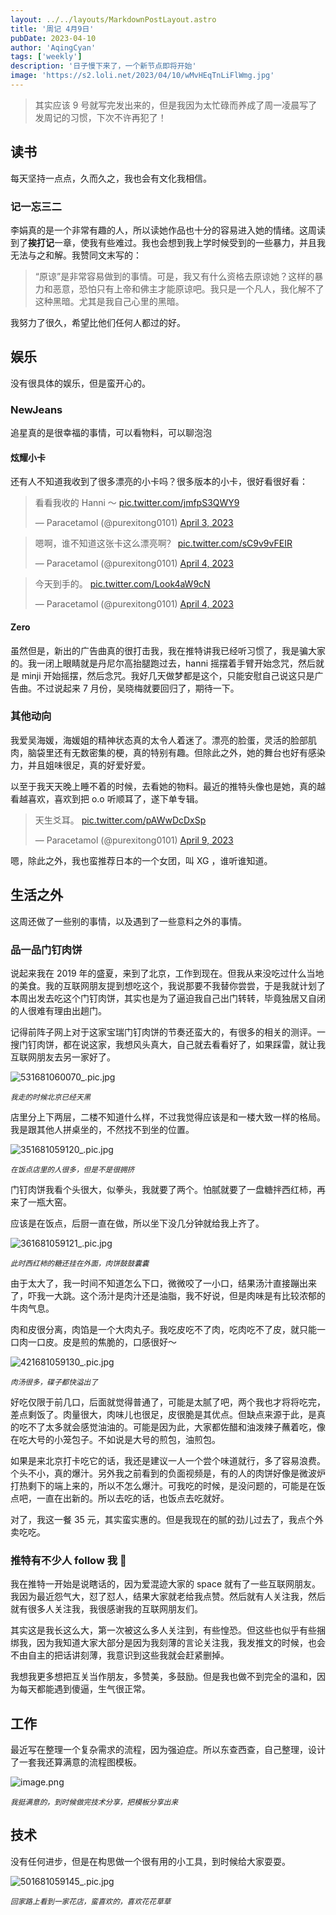 ```yaml
---
layout: ../../layouts/MarkdownPostLayout.astro
title: '周记 4月9日'
pubDate: 2023-04-10
author: 'AqingCyan'
tags: ['weekly']
description: '日子慢下来了，一个新节点即将开始'
image: 'https://s2.loli.net/2023/04/10/wMvHEqTnLiFlWmg.jpg'
---
```


> 其实应该 9 号就写完发出来的，但是我因为太忙碌而养成了周一凌晨写了发周记的习惯，下次不许再犯了！

## 读书

每天坚持一点点，久而久之，我也会有文化我相信。

### 记一忘三二

李娟真的是一个非常有趣的人，所以读她作品也十分的容易进入她的情绪。这周读到了**挨打记**一章，使我有些难过。我也会想到我上学时候受到的一些暴力，并且我无法与之和解。我赞同文末写的：

> “原谅”是非常容易做到的事情。可是，我又有什么资格去原谅她？这样的暴力和恶意，恐怕只有上帝和佛主才能原谅吧。我只是一个凡人，我化解不了这种黑暗。尤其是我自己心里的黑暗。

我努力了很久，希望比他们任何人都过的好。

## 娱乐

没有很具体的娱乐，但是蛮开心的。

### NewJeans

追星真的是很幸福的事情，可以看物料，可以聊泡泡

#### 炫耀小卡

还有人不知道我收到了很多漂亮的小卡吗？很多版本的小卡，很好看很好看：

<blockquote class="twitter-tweet">
  <p lang="ja" dir="ltr">
    看看我收的 Hanni ～ <a href="https://t.co/jmfpS3QWY9">pic.twitter.com/jmfpS3QWY9</a>
  </p>
  &mdash; Paracetamol (@purexitong0101) <a href="https://twitter.com/purexitong0101/status/1642887840169332737?ref_src=twsrc%5Etfw">April 3, 2023</a>
</blockquote>

<blockquote class="twitter-tweet">
  <p lang="zh" dir="ltr">
    嗯啊，谁不知道这张卡这么漂亮啊？ <a href="https://t.co/sC9v9vFEIR">pic.twitter.com/sC9v9vFEIR</a>
  </p>
  &mdash; Paracetamol (@purexitong0101) <a href="https://twitter.com/purexitong0101/status/1643136166236135424?ref_src=twsrc%5Etfw">April 4, 2023</a>
</blockquote>

<blockquote class="twitter-tweet">
  <p lang="ja" dir="ltr">
    今天到手的。 <a href="https://t.co/Look4aW9cN">pic.twitter.com/Look4aW9cN</a>
  </p>
  &mdash; Paracetamol (@purexitong0101) <a href="https://twitter.com/purexitong0101/status/1643254590354358272?ref_src=twsrc%5Etfw">April 4, 2023</a>
</blockquote>

#### Zero

虽然但是，新出的广告曲真的很打击我，我在推特讲我已经听习惯了，我是骗大家的。我一闭上眼睛就是丹尼尔高抬腿跑过去，hanni 摇摆着手臂开始念咒，然后就是 minji 开始摇摆，然后念咒。我好几天做梦都是这个，只能安慰自己说这只是广告曲。不过说起来 7 月份，吴晓梅就要回归了，期待一下。

### 其他动向

我爱吴海媛，海媛姐的精神状态真的太令人着迷了。漂亮的脸蛋，灵活的脸部肌肉，脑袋里还有无数密集的梗，真的特别有趣。但除此之外，她的舞台也好有感染力，并且姐味很足，真的好爱好爱。

以至于我天天晚上睡不着的时候，去看她的物料。最近的推特头像也是她，真的越看越喜欢，喜欢到把 o.o 听顺耳了，遂下单专辑。

<blockquote class="twitter-tweet">
  <p lang="ja" dir="ltr">
    天生爻耳。 <a href="https://t.co/pAWwDcDxSp">pic.twitter.com/pAWwDcDxSp</a>
  </p>
  &mdash; Paracetamol (@purexitong0101) <a href="https://twitter.com/purexitong0101/status/1645102071954145280?ref_src=twsrc%5Etfw">April 9, 2023</a>
</blockquote>

嗯，除此之外，我也蛮推荐日本的一个女团，叫 XG ，谁听谁知道。

## 生活之外

这周还做了一些别的事情，以及遇到了一些意料之外的事情。

### 品一品门钉肉饼

说起来我在 2019 年的盛夏，来到了北京，工作到现在。但我从来没吃过什么当地的美食。我的互联网朋友提到想吃这个，我说那要不我替你尝尝，于是我就计划了本周出发去吃这个门钉肉饼，其实也是为了逼迫我自己出门转转，毕竟独居又自闭的人很难有理由出趟门。

记得前阵子网上对于这家宝瑞门钉肉饼的节奏还蛮大的，有很多的相关的测评。一搜门钉肉饼，都在说这家，我想风头真大，自己就去看看好了，如果踩雷，就让我互联网朋友去另一家好了。

![531681060070_.pic.jpg](https://s2.loli.net/2023/04/10/wMvHEqTnLiFlWmg.jpg)

<sup>_我走的时候北京已经天黑_</sup>

店里分上下两层，二楼不知道什么样，不过我觉得应该是和一楼大致一样的格局。我是跟其他人拼桌坐的，不然找不到坐的位置。

![351681059120_.pic.jpg](https://s2.loli.net/2023/04/10/DawHpRCrcJue8N9.jpg)

<sup>_在饭点店里的人很多，但是不是很拥挤_</sup>

门钉肉饼我看个头很大，似拳头，我就要了两个。怕腻就要了一盘糖拌西红柿，再来了一瓶大窑。

应该是在饭点，后厨一直在做，所以坐下没几分钟就给我上齐了。

![361681059121_.pic.jpg](https://s2.loli.net/2023/04/10/Aj2VznU9g61hXmv.jpg)

<sup>_此时西红柿的糖还挂在外面，肉饼鼓鼓囊囊_</sup>

由于太大了，我一时间不知道怎么下口，微微咬了一小口，结果汤汁直接蹦出来了，吓我一大跳。这个汤汁是肉汁还是油脂，我不好说，但是肉味是有比较浓郁的牛肉气息。

肉和皮很分离，肉馅是一个大肉丸子。我吃皮吃不了肉，吃肉吃不了皮，就只能一口肉一口皮。皮是煎的焦脆的，口感很好～

![421681059130_.pic.jpg](https://s2.loli.net/2023/04/10/2qxW95LvzE83akF.jpg)

<sup>_肉汤很多，碟子都快溢出了_</sup>

好吃仅限于前几口，后面就觉得普通了，可能是太腻了吧，两个我也才将将吃完，差点剩饭了。肉量很大，肉味儿也很足，皮很脆是其优点。但缺点来源于此，是真的吃不了太多就会感觉油油的。可能是因为此，大家都佐醋和油泼辣子蘸着吃，像在吃大号的小笼包子。不如说是大号的煎包，油煎包。

如果是来北京打卡吃它的话，我还是建议一人一个尝个味道就行，多了容易浪费。个头不小，真的爆汁。另外我之前看到的负面视频是，有的人的肉饼好像是微波炉打热剩下的端上来的，所以不怎么爆汁。可我吃的时候，是没问题的，可能是在饭点吧，一直在出新的。所以去吃的话，也饭点去吃就好。

对了，我这一餐 35 元，其实蛮实惠的。但是我现在的腻的劲儿过去了，我点个外卖吃吃。

### 推特有不少人 follow 我 🤯

我在推特一开始是说瞎话的，因为爱混迹大家的 space 就有了一些互联网朋友。我因为最近怨气大，怼了怼人，结果大家就老给我点赞。然后就有人关注我，然后就有很多人关注我，我很感谢我的互联网朋友们。

其实这是我长这么大，第一次被这么多人关注到，有些惶恐。但这些也似乎有些捆绑我，因为我知道大家大部分是因为我刻薄的言论关注我，我发推文的时候，也会不由自主的把话讲刻薄，我意识到这些我就会赶紧删掉。

我想我更多想把互关当作朋友，多赞美，多鼓励。但是我也做不到完全的温和，因为每天都能遇到傻逼，生气很正常。

## 工作

最近写在整理一个复杂需求的流程，因为强迫症。所以东查西查，自己整理，设计了一套我还算满意的流程图模板。

![image.png](https://s2.loli.net/2023/04/10/JESlPdLaz2AfFNC.png)

<sup>_我挺满意的，到时候做完技术分享，把模板分享出来_</sup>

## 技术

没有任何进步，但是在构思做一个很有用的小工具，到时候给大家耍耍。

![501681059145_.pic.jpg](https://s2.loli.net/2023/04/10/Or54syXSeDIkANw.jpg)

<sup>_回家路上看到一家花店，蛮喜欢的，喜欢花花草草_</sup>
